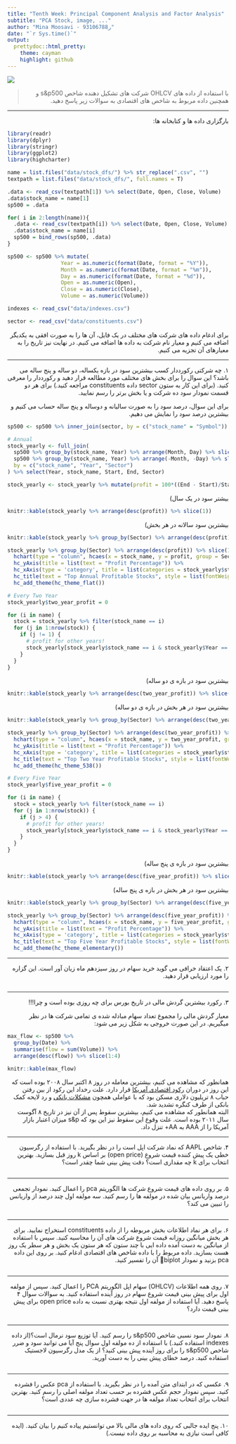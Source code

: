 ```yaml
---
title: "Tenth Week: Principal Component Analysis and Factor Analysis"
subtitle: "PCA Stock, image, ..."
author: "Mina Moosavi - 93106788ر"
date: "`r Sys.time()`"
output:
  prettydoc::html_pretty:
    theme: cayman
    highlight: github
---
```


<div align="center">
<img  src="images/stock.jpg"  align = 'center'>
</div>

> <p dir="RTL"> 
با استفاده از داده های OHLCV شرکت های تشکیل دهنده شاخص s&p500 و همچنین داده مربوط به شاخص های اقتصادی به سوالات زیر پاسخ دهید.
</p>

***
<p dir="RTL">
بارگزاری داده ها و کتابخانه ها:
</p>

```r
library(readr)
library(dplyr)
library(stringr)
library(ggplot2)
library(highcharter)

name = list.files("data/stock_dfs/") %>% str_replace(".csv", "")
textpath = list.files("data/stock_dfs/", full.names = T)

.data <- read_csv(textpath[1]) %>% select(Date, Open, Close, Volume)
.data$stock_name = name[1]
sp500 = .data

for( i in 2:length(name)){
  .data <- read_csv(textpath[i]) %>% select(Date, Open, Close, Volume)
  .data$stock_name = name[i]
  sp500 = bind_rows(sp500, .data)
}

sp500 <- sp500 %>% mutate(
                 Year = as.numeric(format(Date, format = "%Y")),
                 Month = as.numeric(format(Date, format = "%m")),
                 Day = as.numeric(format(Date, format = "%d")),
                 Open = as.numeric(Open), 
                 Close = as.numeric(Close), 
                 Volume = as.numeric(Volume))

indexes <- read_csv("data/indexes.csv")

sector <- read_csv("data/constituents.csv")
```

<p dir="RTL">
برای ادغام داده های شرکت های مختلف در یک فایل، آن ها را به صورت افقی به یکدیگر اضافه می کنیم و معیار نام شرکت به داده ها اضافه می کنیم. در نهایت نیز تاریخ را به معیارهای آن تجزیه می کنیم.
</p>

***

<p dir="RTL">
۱. چه شرکتی رکورددار کسب بیشترین سود در بازه یکساله، دو ساله و پنج ساله می باشد؟ این سوال را برای بخش های مختلف مورد مطالعه قرار دهید و رکورددار را معرفی کنید. (برای این کار به ستون sector داده constituents مراجعه کنید.) برای هر دو قسمت نمودار سود ده شرکت و یا بخش برتر را رسم نمایید.
</p>

<p dir="RTL">
برای این سوال، درصد سود را به صورت سالیانه و دوساله و پنج ساله حساب می کنیم و بیشترین درصد سود را نمایش می دهیم.
</p>

```r
sp500 <- sp500 %>% inner_join(sector, by = c("stock_name" = "Symbol"))

# Annual
stock_yearly <- full_join(
  sp500 %>% group_by(stock_name, Year) %>% arrange(Month, Day) %>% slice(1) %>% summarise(Start = Close, Sector = Sector),
  sp500 %>% group_by(stock_name, Year) %>% arrange(-Month, -Day) %>% slice(1) %>% summarise(End = Close, Sector = Sector),
  by = c("stock_name", "Year", "Sector")
) %>% select(Year, stock_name, Start, End, Sector)

stock_yearly <- stock_yearly %>% mutate(profit = 100*((End - Start)/Start)) %>% ungroup()
```

<p dir="RTL">
بیشتر سود در یک سال)
</p>

```r
knitr::kable(stock_yearly %>% arrange(desc(profit)) %>% slice(1))
```

<p dir="RTL">
بیشترین سود سالانه در هر بخش)
</p>

```r
knitr::kable(stock_yearly %>% group_by(Sector) %>% arrange(desc(profit)) %>% slice(1))

stock_yearly %>% group_by(Sector) %>% arrange(desc(profit)) %>% slice(1) %>% 
  hchart(type = "column", hcaes(x = stock_name, y = profit, group = Sector)) %>% 
  hc_yAxis(title = list(text = "Profit Percentage")) %>% 
  hc_xAxis(type = 'category', title = list(categories = stock_yearly$stock_name, text = "Stock Name")) %>% 
  hc_title(text = "Top Annual Profitable Stocks", style = list(fontWeight = "bold")) %>% 
  hc_add_theme(hc_theme_flat())
```

```r
# Every Two Year
stock_yearly$two_year_profit = 0

for (i in name) {
  stock = stock_yearly %>% filter(stock_name == i)
  for (j in 1:nrow(stock)) {
    if (j != 1) {
      # profit for other years!
      stock_yearly[stock_yearly$stock_name == i & stock_yearly$Year == stock[j,]$Year,]$two_year_profit = 100*((stock[j,]$End - stock[j - 1,]$Start)/stock[j - 1,]$Start)
    }
  }
}
```

<p dir="RTL">
بیشترین سود در بازه ی دو ساله)
</p>

```r
knitr::kable(stock_yearly %>% arrange(desc(two_year_profit)) %>% slice(1))
```

<p dir="RTL">
بیشترین سود در هر بخش در بازه ی دو ساله)
</p>

```r
knitr::kable(stock_yearly %>% group_by(Sector) %>% arrange(desc(two_year_profit)) %>% slice(1))

stock_yearly %>% group_by(Sector) %>% arrange(desc(two_year_profit)) %>% slice(1) %>% 
  hchart(type = "column", hcaes(x = stock_name, y = two_year_profit, group = Sector)) %>% 
  hc_yAxis(title = list(text = "Profit Percentage")) %>% 
  hc_xAxis(type = 'category', title = list(categories = stock_yearly$stock_name, text = "Stock Name")) %>% 
  hc_title(text = "Top Two Year Profitable Stocks", style = list(fontWeight = "bold")) %>% 
  hc_add_theme(hc_theme_538())
```

```r
# Every Five Year
stock_yearly$five_year_profit = 0

for (i in name) {
  stock = stock_yearly %>% filter(stock_name == i)
  for (j in 1:nrow(stock)) {
    if (j > 4) {
      # profit for other years!
      stock_yearly[stock_yearly$stock_name == i & stock_yearly$Year == stock[j,]$Year,]$five_year_profit = 100*((stock[j,]$End - stock[j - 4,]$Start)/stock[j - 4,]$Start)
    }
  }
}
```

<p dir="RTL">
بیشترین سود در بازه ی پنج ساله)
</p>

```r
knitr::kable(stock_yearly %>% arrange(desc(five_year_profit)) %>% slice(1))
```

<p dir="RTL">
بیشترین سود در هر بخش در بازه ی پنج ساله)
</p>

```r
knitr::kable(stock_yearly %>% group_by(Sector) %>% arrange(desc(five_year_profit)) %>% slice(1))

stock_yearly %>% group_by(Sector) %>% arrange(desc(five_year_profit)) %>% slice(1) %>% 
  hchart(type = "column", hcaes(x = stock_name, y = five_year_profit, group = Sector)) %>% 
  hc_yAxis(title = list(text = "Profit Percentage")) %>% 
  hc_xAxis(type = 'category', title = list(categories = stock_yearly$stock_name, text = "Stock Name")) %>% 
  hc_title(text = "Top Five Year Profitable Stocks", style = list(fontWeight = "bold")) %>% 
  hc_add_theme(hc_theme_elementary())
```

***

<p dir="RTL">
۲. یک اعتقاد خرافی می گوید خرید سهام در روز سیزدهم ماه زیان آور است. این گزاره را مورد ارزیابی قرار دهید.
</p>

```r

```

<p dir="RTL">

</p>

***

<p dir="RTL">
۳. رکورد بیشترین گردش مالی در تاریخ بورس برای چه روزی بوده است و چرا!!!
</p>

<p dir="RTL">
معیار گردش مالی را مجموع تعداد سهام مبادله شده ی تمامی شرکت ها در نظر میگیریم. در این صورت خروجی به شکل زیر می شود:
</p>

```r
max_flow <- sp500 %>%
  group_by(Date) %>% 
  summarise(flow = sum(Volume)) %>% 
  arrange(desc(flow)) %>% slice(1:4)

knitr::kable(max_flow)
```

<p dir="RTL">
همانطور که مشاهده می کنیم، بیشترین معامله در روز ۸ اکتبر سال ۲۰۰۸ بوده است که این روز در دوران [رکود اقتصادی آمریکا](https://en.wikipedia.org/wiki/Stock_market_crash#Crash_of_2008%E2%80%932009)
قرار دارد. علت رخداد این رکود از بین رفتن حباب ۸ تریلیون دلاری مسکن بود که با عواملی همچون [مشکلات بانکی](https://www.thebalance.com/subprime-mortgage-crisis-effect-and-timeline-3305745)
و رد لایحه کمک بانکی از طرف کنگره تشدید شد.
<br>
البته همانطور که مشاهده می کنیم، بیشترین سقوط پس از آن نیز در تاریخ ۸ آگوست سال ۲۰۱۱ بوده است. علت وقوع این سقوط نیز این بود که 
s&p
میزان اعتبار بازار آمریکا را از 
AAA 
به 
AA+
تنزل داد.
</p>

***

<p dir="RTL">
۴. شاخص AAPL که نماد شرکت اپل است را در نظر بگیرید. با استفاده از رگرسیون خطی یک پیش کننده قیمت شروع (open price) بر اساس k روز قبل بسازید. بهترین انتخاب برای k چه مقداری است؟ دقت پیش بینی شما چقدر است؟
</p>

```r

```

<p dir="RTL">

</p>

***

<p dir="RTL">
۵. بر روی داده های قیمت شروع شرکت ها الگوریتم pca را اعمال کنید. نمودار تجمعی درصد واریانس بیان شده در مولفه ها را رسم کنید. سه مولفه اول چند درصد از واریانس را تبیین می کند؟
</p>

```r

```

<p dir="RTL">

</p>

***

<p dir="RTL">
۶. برای هر نماد اطلاعات بخش مربوطه را از داده constituents استخراج نمایید. برای هر بخش میانگین روزانه قیمت شروع شرکت های آن را محاسبه کنید. سپس با استفاده از میانگین به دست آمده  داده ایی با چند ستون که هر ستون یک بخش و هر سطر یک روز هست بسازید. داده مربوط را با داده شاخص های اقتصادی ادغام کنید. بر روی این داده pca بزنید و نمودار biplot آن را تفسیر کنید.
</p>

```r

```

<p dir="RTL">

</p>

***

<p dir="RTL">
۷. روی همه اطلاعات (OHLCV) سهام اپل الگوریتم PCA را اعمال کنید. سپس از مولفه اول برای پیش بینی قیمت شروع سهام در روز آینده استفاده کنید. به سوالات سوال ۴ پاسخ دهید. آیا استفاده از مولفه اول نتیجه بهتری نسبت به داده open price برای پیش بینی قیمت دارد؟
</p>

```r

```

<p dir="RTL">

</p>

***

<p dir="RTL">
۸. نمودار سود نسبی شاخص s&p500 را رسم کنید. آیا توزیع سود نرمال است؟(از داده indexes استفاده کنید.)
با استفاده از ده مولفه اول سوال پنج آیا می توانید سود و ضرر شاخص s&p500 را برای روز آينده پیش بینی کنید؟ از یک مدل رگرسیون لاجستیک استفاده کنید. درصد خطای پیش بینی را به دست آورید.
</p>

```r

```

<p dir="RTL">

</p>

***

<p dir="RTL"> 
۹. عکسی که در ابتدای متن آمده را در نظر بگیرید. با استفاده از pca عکس را فشرده کنید. سپس نمودار حجم عکس فشرده بر حسب تعداد مولفه اصلی را  رسم کنید. بهترین انتخاب برای انتخاب تعداد مولفه ها در جهت فشرده سازی چه عددی است؟
</p>

```r

```

<p dir="RTL">

</p>

***

<p dir="RTL"> 
۱۰. پنج ایده جالبی که روی داده های مالی بالا می توانستیم پیاده کنیم را بیان کنید. (ایده کافی است نیازی به محاسبه بر روی داده نیست.)
</p>

```r

```

<p dir="RTL">

</p>

